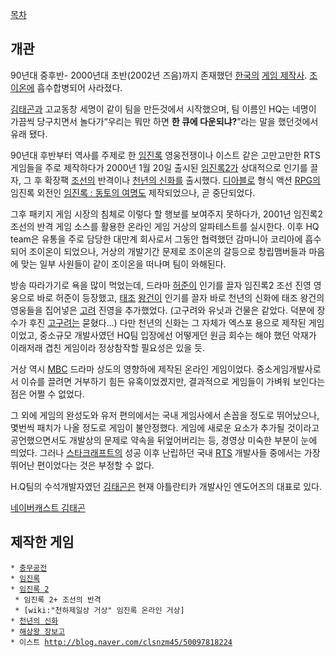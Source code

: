[[목차]]

== 개관 ==
90년대 중후반- 2000년대 초반(2002년 즈음)까지 존재했던 [[한국]]의 [[게임 제작사]]. [[조이온]]에 흡수합병되어 사라졌다.

[[김태곤]]과 고교동창 세명이 같이 팀을 만든것에서 시작했으며, 팀 이름인 HQ는 네명이 가끔씩 당구치면서 놀다가“우리는 뭐만 하면 '''한 큐에 다운되냐?'''”라는 말을 했던것에서 유래 됐다. 

90년대 후반부터 역사를 주제로 한 [[임진록]] 영웅전쟁이나 이스트 같은 고만고만한 RTS 게임들을 주로 제작하다가 2000년 1월 20일 출시된 [[임진록2]]가 상대적으로 인기를 끌자, 그 후 확장팩 [[조선]]의 반격이나 [[천년의 신화]]를 출시했다. [[디아블로]] 형식 액션 [[RPG]]의 임진록 외전인 [[임진록 : 동토의 여명]]도 제작되었으나, 곧 중단되었다.

그후 패키지 게임 시장의 침체로 이렇다 할 행보를 보여주지 못하다가, 2001년 임진록2 조선의 반격 게임 소스를 활용한 온라인 게임 거상의 알파테스트를 실시한다. 이후 HQ team은 유통을 주로 담당한 대만계 회사로서 그동안 협력했던 감마니아 코리아에 흡수되어 조이온이 되었으나, 거상의 개발기간 문제로 조이온의 갈등으로 창립맴버들과 마음에 맞는 일부 사원들이 같이 조이온을 떠나며 팀이 와해된다.

방송 따라가기로 욕을 많이 먹었는데, 드라마 [[허준]]이 인기를 끌자 임진록2 조선 진영 영웅으로 바로 허준이 등장했고, [[태조]] [[왕건]]이 인기를 끌자 바로 천년의 신화에 태조 왕건의 영웅들을 집어넣은 [[고려]] 진영을 추가했었다. (고구려와 유닛과 건물은 같았다. 덕분에 장수가 후진 [[고구려]]는 묻혔다...) 다만 천년의 신화는 그 자체가 엑스포 용으로 제작된 게임이었고, 중소규모 개발사였던 HQ팀 입장에선 어떻게던 원금 회수는 해야 했던 악재가 이래저래 겹친 게임이라 정상참작할 필요성은 있을 듯.

거상 역시 [[MBC]] 드라마 상도의 영향하에 제작된 온라인 게임이었다. 중소게임개발사로서 이슈를 끌려면 거부하기 힘든 유혹이었겠지만, 결과적으로 게임들이 가벼워 보인다는 점은 어쩔 수 없었다. 

그 외에 게임의 완성도와 유저 편의에서는 국내 게임사에서 손꼽을 정도로 뛰어났으나, 몇번씩 패치가 나올 정도로 게임이 불안정했다. 게임에 새로운 요소가 추가될 것이라고 공언했으면서도 개발상의 문제로 약속을 뒤엎어버리는 등, 경영상 미숙한 부분이 눈에 띄었다. 그러나 [[스타크래프트]]의 성공 이후 난립하던 국내 [[RTS]] 개발사들 중에서는 가장 뛰어난 편이었다는 것은 부정할 수 없다.

H.Q팀의 수석개발자였던 [[김태곤]]은 현재 아틀란티카 개발사인 엔도어즈의 대표로 있다. 

[http://navercast.naver.com/contents.nhn?rid=195&contents_id=38316 네이버캐스트 김태곤]

== 제작한 게임 ==
 * [[충무공전]]
 * [[임진록]]
 * [[임진록 2]]
  * 임진록 2+ 조선의 반격
  * [wiki:"천하제일상 거상" 임진록 온라인 거상]
 * [[천년의 신화]]
 * [[해상왕 장보고]]
 * 이스트 http://blog.naver.com/clsnzm45/50097818224
